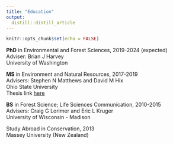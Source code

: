 ```yaml
---
title: "Education"
output: 
  distill::distill_article
---
```


```r
knitr::opts_chunk$set(echo = FALSE)
```

**PhD** in Environmental and Forest Sciences, 2019-2024 (expected)  
Adviser: Brian J Harvey  
University of Washington  

**MS** in Environment and Natural Resources, 2017-2019  
Advisers: Stephen N Matthews and David M Hix   
Ohio State University   
Thesis link [here](http://rave.ohiolink.edu/etdc/view?acc_num=osu1555601221988432)

**BS** in Forest Science; Life Sciences Communication, 2010-2015  
Advisers: Craig G Lorimer and Eric L Kruger  
University of Wisconsin - Madison   

Study Abroad in Conservation, 2013  
Massey University (New Zealand)  